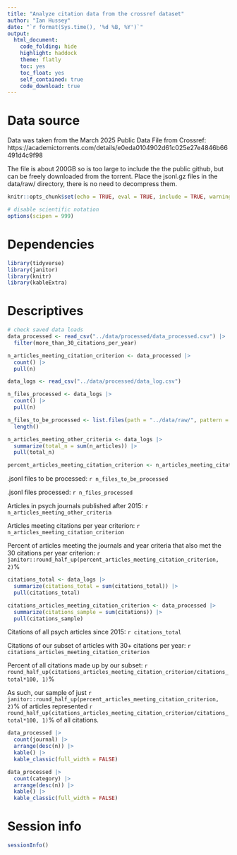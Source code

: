 ```yaml
---
title: "Analyze citation data from the crossref dataset"
author: "Ian Hussey"
date: "`r format(Sys.time(), '%d %B, %Y')`"
output:
  html_document:
    code_folding: hide
    highlight: haddock
    theme: flatly
    toc: yes
    toc_float: yes
    self_contained: true
    code_download: true
---
```


# Data source

Data was taken from the March 2025 Public Data File from Crossref: https://academictorrents.com/details/e0eda0104902d61c025e27e4846b66491d4c9f98 

The file is about 200GB so is too large to include the the public github, but can be freely downloaded from the torrent. Place the jsonl.gz files in the data/raw/ directory, there is no need to decompress them.

```r
knitr::opts_chunk$set(echo = TRUE, eval = TRUE, include = TRUE, warning = FALSE, message = FALSE)

# disable scientific notation
options(scipen = 999) 
```

# Dependencies

```r

library(tidyverse)
library(janitor)
library(knitr)
library(kableExtra)

```

# Descriptives

```r

# check saved data loads
data_processed <- read_csv("../data/processed/data_processed.csv") |>
  filter(more_than_30_citations_per_year)

n_articles_meeting_citation_criterion <- data_processed |>
  count() |>
  pull(n)

data_logs <- read_csv("../data/processed/data_log.csv")

n_files_processed <- data_logs |>
  count() |>
  pull(n)

n_files_to_be_processed <- list.files(path = "../data/raw/", pattern = "\\.jsonl\\.gz$", full.names = TRUE) |>
  length()

n_articles_meeting_other_criteria <- data_logs |>
  summarize(total_n = sum(n_articles)) |>
  pull(total_n)

percent_articles_meeting_citation_criterion <- n_articles_meeting_citation_criterion / n_articles_meeting_other_criteria * 100

```

.jsonl files to be processed: `r n_files_to_be_processed`

.jsonl files processed: `r n_files_processed`

Articles in psych journals published after 2015: `r n_articles_meeting_other_criteria`

Articles meeting citations per year criterion: `r n_articles_meeting_citation_criterion`

Percent of articles meeting the journals and year criteria that also met the 30 citations per year criterion: `r janitor::round_half_up(percent_articles_meeting_citation_criterion, 2)`%

```r

citations_total <- data_logs |>
  summarize(citations_total = sum(citations_total)) |>
  pull(citations_total)

citations_articles_meeting_citation_criterion <- data_processed |>
  summarize(citations_sample = sum(citations)) |>
  pull(citations_sample)

```

Citations of all psych articles since 2015: `r citations_total`

Citations of our subset of articles with 30+ citations per year: `r citations_articles_meeting_citation_criterion`

Percent of all citations made up by our subset: `r round_half_up(citations_articles_meeting_citation_criterion/citations_total*100, 1)`%

As such, our sample of just `r janitor::round_half_up(percent_articles_meeting_citation_criterion, 2)`% of articles represented `r round_half_up(citations_articles_meeting_citation_criterion/citations_total*100, 1)`% of all citations.

```r

data_processed |>
  count(journal) |>
  arrange(desc(n)) |>
  kable() |>
  kable_classic(full_width = FALSE)

data_processed |>
  count(category) |>
  arrange(desc(n)) |>
  kable() |>
  kable_classic(full_width = FALSE)

```

# Session info

```r

sessionInfo()

```

